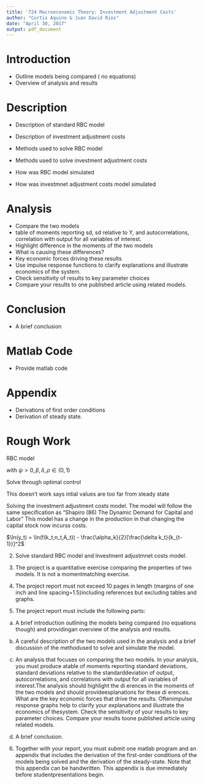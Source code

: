 ```yaml
---
title: '724 Macroeconomic Theory: Investment Adjustment Costs'
author: "Curtis Aquino & Juan David Rios"
date: "April 30, 2017"
output: pdf_document
---
```


# Introduction 

- Outline models being compared ( no equations)
- Overview of analysis and results 

# Description 

- Description of standard RBC model
- Description of investment adjustment costs 

- Methods used to solve RBC model
- Methods used to solve investment adjustment costs 

- How was RBC model simulated
- How was investmnet adjustment costs model simulated

# Analysis 

- Compare the two models 
- table of moments reporting sd, sd relative to Y, and autocorrelations,
correlation with output for all variables of interest. 
- Highlight difference in the moments of the two models 
- What is causing these differences? 
- Key economic forces driving these results
- Use impulse response functions to clarify explanations and illustrate economics of the system. 
- Check sensitivity of results to key parameter choices
- Compare your results to one published article using related models. 

# Conclusion

- A brief conclusion

# Matlab Code

- Provide matlab code

# Appendix 

- Derivations of first order conditions 
- Derivation of steady state. 

# Rough Work


RBC model 

\begin{align*}
\max E_0 & \sum^\infty \beta ^t [ \ln c_t + \psi \ln(1 - n_t)\\
\textrm{s.t.}&\\
c_t + i_t&= y_t\\ 
y_t &= A_t k^\alpha n_t^{1-\alpha} \\
k_{t+1} &= (1-\delta)k_t + i_t\\
\ln A_{t+1} &= \rho \ln A_t + \epsilon_{t+1}\\
\epsilon_{t+1} & ~ iid(0, \sigma^2_\epsilon)\\
k_0 \textrm{ and } A_0  \textrm{ are given and } > 0
\end{align*}

with $\psi > 0,\beta,\delta,\rho \in (0,1)$

Solve through optimal control


This doesn't work says intial values are too far from steady state 


Solving the investment adjustment costs model. The model will follow the same specification as "Shapiro (86) The Dynamic Demand for Capital and Labor"
This model has a change in the production in that changing the capital stock now incurss costs. 

$\ln(y_t) = \ln(f(k_t,n_t,A_t))  - \frac{\alpha_k}{2}[\frac{\delta k_t}{k_{t-1}}]^2$

2. Solve standard RBC model and Investment adjustmnet costs model. 


3.  The  project  is  a  quantitative  exercise  comparing  the  properties  of  two  models.   It  is  not  a  momentmatching exercise.

4.  The  project  report  must  not  exceed  10  pages  in  length  (margins  of  one  inch  and  line  spacing=1.5)including references but excluding tables and graphs.

5.  The project report must include the following parts:

  (a)  A brief introduction outlining the models being compared (no equations though) and providingan overview of the analysis and results.
  
  (b)  A careful description of the two models used in the analysis and a brief discussion of the methodused to solve and simulate the model.
  
  (c)  An analysis that focuses on comparing the two models.  In your analysis,  you must produce atable  of  moments  reporting  standard  deviations,  standard  deviations  relative  to  the  standarddeviation of output,  autocorrelations,  and correlations with output for all variables of interest.The analysis should highlight the di erences in the moments of the two models and should provideexplanations for these di erences.  What are the key economic forces that drive the results.  Oftenimpulse  response  graphs  help  to  clarify  your  explanations  and  illustrate  the  economics  of  thesystem.  Check the sensitivity of your results to key parameter choices.  Compare your results toone published article using related models.
  
  (d)  A brief conclusion.
  
6.  Together with your report, you must submit one matlab program and an appendix that includes the derivation of the  first-order conditions of the models being solved and the derivation of the steady-state.  Note that this appendix can be handwritten.  This appendix is due immediately before studentpresentations begin.
